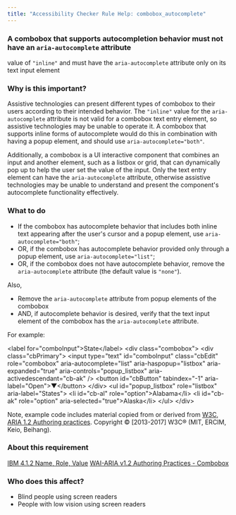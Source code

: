 ```yaml
---
title: "Accessibility Checker Rule Help: combobox_autocomplete"
---
```


<div className="toolHelp">
<Row>
<Column colLg={16} colMd={8} colSm={4} className="toolHead">

### A combobox that supports autocompletion behavior must not have an `aria-autocomplete` attribute
value of `"inline"` and must have the `aria-autocomplete` attribute only on its text input element

<div id="locLevel"></div>

</Column>
</Row>
<Row>
<Column colLg={11} colMd={5} colSm={4} className="toolMain">

### Why is this important?

Assistive technologies can present different types of combobox to their users according to their 
intended behavior. The `"inline"` value for the `aria-autocomplete` attribute is not valid for a 
combobox text entry element, so assistive technologies may be unable to operate it. A combobox that 
supports inline forms of autocomplete would do this in combination with having a popup element, and 
should use `aria-autocomplete="both"`.

Additionally, a combobox is a UI interactive component that combines an input and another element, 
such as a listbox or grid, that can dynamically pop up to help the user set the value of the input. 
Only the text entry element can have the `aria-autocomplete` attribute, otherwise assistive technologies
may be unable to understand and present the component's autocomplete functionality effectively.

<div id="locSnippet"></div>

### What to do

* If the combobox has autocomplete behavior that includes both inline text appearing after the user's cursor and a popup element, use `aria-autocomplete="both"`;
* OR, if the combobox has autocomplete behavior provided only through a popup element, use `aria-autocomplete="list"`;
* OR, if the combobox does not have autocomplete behavior, remove the `aria-autocomplete` attribute (the default value is `"none"`).

Also,
* Remove the `aria-autocomplete` attribute from popup elements of the combobox
* AND, if autocomplete behavior is desired, verify that the text input element of the combobox has the `aria-autocomplete` attribute.

For example:

<CodeSnippet type="multi" light={true}>&lt;label for="comboInput"&gt;State&lt;/label&gt;
&lt;div class="combobox"&gt;
  &lt;div class="cbPrimary"&gt;
    &lt;input type="text" id="comboInput" class="cbEdit"
        role="combobox" aria-autocomplete="list"
        aria-haspopup="listbox" aria-expanded="true"
        aria-controls="popup_listbox" aria-activedescendant="cb-ak" /&gt;
    &lt;button id="cbButton" tabindex="-1" aria-label="Open"&gt;▼&lt;/button&gt;
  &lt;/div&gt;
  &lt;ul id="popup_listbox" role="listbox" aria-label="States"&gt;
    &lt;li id="cb-al" role="option"&gt;Alabama&lt;/li&gt;
    &lt;li id="cb-ak" role="option" aria-selected="true"&gt;Alaska&lt;/li&gt;
  &lt;/ul&gt;
&lt;/div&gt;</CodeSnippet>

Note, example code includes material copied from or derived from [W3C, ARIA 1.2 Authoring practices](https://www.w3.org/TR/wai-aria-practices-1.2/examples/combobox/combobox-autocomplete-list.html). Copyright © [2013-2017] W3C® (MIT, ERCIM, Keio, Beihang).

</Column>
<Column colLg={5} colMd={3} colSm={4} className="toolLeft">

### About this requirement

[IBM 4.1.2 Name, Role, Value](https://www.ibm.com/able/requirements/requirements/#4_1_2)
[WAI-ARIA v1.2 Authoring Practices - Combobox](https://www.w3.org/TR/wai-aria-practices-1.2/#combobox)

### Who does this affect?

* Blind people using screen readers
* People with low vision using screen readers

</Column>
</Row>
</div>

